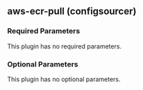 ## aws-ecr-pull (configsourcer)

### Required Parameters

This plugin has no required parameters.

### Optional Parameters

This plugin has no optional parameters.
